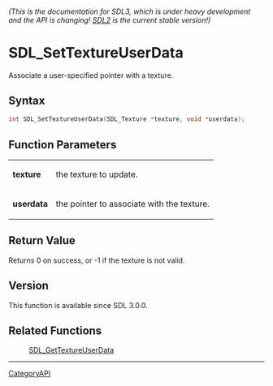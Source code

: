 ====== (This is the documentation for SDL3, which is under heavy development and the API is changing! [https://wiki.libsdl.org/ SDL2] is the current stable version!) ======
= SDL_SetTextureUserData =

Associate a user-specified pointer with a texture.

== Syntax ==

<syntaxhighlight lang='c'>
int SDL_SetTextureUserData(SDL_Texture *texture, void *userdata);
</syntaxhighlight>

== Function Parameters ==

{|
|'''texture'''
|the texture to update.
|-
|'''userdata'''
|the pointer to associate with the texture.
|}

== Return Value ==

Returns 0 on success, or -1 if the texture is not valid.

== Version ==

This function is available since SDL 3.0.0.

== Related Functions ==

:[[SDL_GetTextureUserData]]

----
[[CategoryAPI]]


